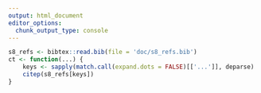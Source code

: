 ```yaml
---
output: html_document
editor_options: 
  chunk_output_type: console
---
```



```r
s8_refs <- bibtex::read.bib(file = 'doc/s8_refs.bib')
ct <- function(...) {
    keys <- sapply(match.call(expand.dots = FALSE)[['...']], deparse)
    citep(s8_refs[keys])
}
```





\subsection{Measurements of absorption of paracellular probes in bats and rodents}

\begin{sidewaystable}[!ht]

\fontsize{10}{12}\selectfont

\centering
\caption{Summary of measurements of absorption of 
paracellular probes in bats and rodents. Data are presented as species mean values.}
\label{tab:table-s8}

\begin{tabular}{p{0.125in}@{}lSlSSSSp{2.5in}}
\toprule

    \multicolumn{4}{l}{} & 
        \multicolumn{3}{c}{\makecell[bc]{\textbf{Whole-animal} \\ \textbf{fractional} \\ 
            \textbf{absorption} \\ 
            \textbf{(proportion)}${}^{\dagger}$}} &
    \multicolumn{1}{c}{\makecell[bc]{\textbf{Tissue-level} \\ \textbf{absorption} \\
        \textbf{(}$\mathbf{\mu}$\textbf{L min}${}^{\mathbf{-1}}$ \\
        \textbf{cm}${}^{\mathbf{2}}$\textbf{)}}} &
        {} \\

\cmidrule(r){5-7} \cmidrule(r){8-8}

    {} & 
        \multicolumn{1}{c}{\textbf{Species}} & 
        \multicolumn{1}{c}{\makecell[bc]{\textbf{Body} \\ \textbf{Mass} \\ \textbf{(g)}}} & 
        \multicolumn{1}{c}{\makecell[bc]{\textbf{Primary} \\ \textbf{Dietary} \\ \textbf{Nutrient}}} & 
        \multicolumn{1}{c}{\rotatebox[origin=lB]{90}{\textbf{Arabinose}}} &
        \multicolumn{1}{c}{\rotatebox[origin=lB]{90}{\textbf{Rhamnose}}} &
        \multicolumn{1}{c}{\rotatebox[origin=lB]{90}{\makecell[lc]{\textbf{Lactulose or} \\ 
            \textbf{Cellobiose}}}} &
        \multicolumn{1}{c}{\rotatebox[origin=lB]{90}{\textbf{Arabinose}}} &
        \multicolumn{1}{c}{\textbf{Reference(s)}} \\
        
\midrule
\addlinespace[2ex]

    \multicolumn{9}{l}{Rodents:} \\
\addlinespace[1ex]
    & \emph{Peromyscus leucopus}      & 22.4  & Protein       & 0.31  &       & 0.12  & 0.974 & \citep{price2014} \\
    & \emph{Mus musculus}             & 30    & Carb/Prot     & 0.21  & 0.19  &       & 1.564 & \citep{caviedes2007, fasulo2013a, brun2014} \\
    & \emph{Microtus pennsylvanicus}  & 35.4  & Carbohydrate  & 0.22  &       & 0.15  &       & \citep{price2016} \\
    & \emph{Akodon montensis}         & 37    & Carb/Prot     & 0.35  &       &       & 3.98  & \citep{brun2014} \\
    & \emph{Onychomys leucogaster}    & 38    & Protein       & 0.40  &       & 0.13  & 1.257 & \citep{price2014} \\
    & \emph{Acomys cahirinus}         & 58    & Carbohydrate  & 0.42  &       & 0.05  &       & \citep{karasov2012} \\
    & \emph{Acomys russatus}          & 58    & Carbohydrate  & 0.31  &       & 0.14  &       & \citep{karasov2012} \\
    & \emph{Galea galea}              & 247   & Carbohydrate  &       & 0.22  & 0.08  &       & \citep{caviedes2007} \\
    & \emph{Rattus norvegicus}        & 300   & Carb/Prot     & 0.34  & 0.13  & 0.09  & 1.38  & \citep{lavin2007, brun2014} \\

\addlinespace[2ex]
\midrule[0.25pt]
\addlinespace[2ex]

    \multicolumn{9}{l}{Bats:} \\
\addlinespace[1ex]
    & \emph{Myotis lucifugus}             & 7.8   & Protein           & 0.82  &       & 0.57  & 2.812 & \citep{price2014} \\
    & \emph{Glossophaga soricina}         & 10    & Carbohydrate      &       &       &       & 13.68 & \citep{price2015} \\
    & \emph{Tadarida brasiliensis}        & 13    & Protein           & 1.03  &       &       & 1.91  & \citep{fasulo2013b, price2013} \\
    & \emph{Carollia perspicillata}       & 16    & Carbohydrate      &       &       &       & 8.81  & \citep{brun2014} \\
    & \emph{Eptesicus fuscus}             & 17.9  & Protein           & 0.85  &       &       &       & \citep{price2016} \\
    & \emph{Leptonycteris yerbabuenae}    & 20    & Carbohydrate      &       & 0.71  & 0.23  &       & \citep{rodriguez2016} \\
    & \emph{Sturnira lilium}              & 22    & Carbohydrate      & 1.2   &       &       & 14.03 & \citep{brun2014} \\
    & \emph{Desmodus rotundus}            & 34    & Protein           &       &       &       & 2.92  & \citep{price2015} \\
    & \emph{Artibeus lituratus}           &       & Carbohydrate      &       & 0.9   & 0.1   & 15.9  & \citep{caviedes2007, brun2014} \\
    & \emph{Rousettus aegyptiacus}        & 125   & Carbohydrate      &       & 0.62  & 0.22  &       & \citep{tracy2007} \\

\addlinespace[2ex]
\bottomrule
\addlinespace[2ex]
\end{tabular}

\raggedright

Notes:

$\dagger$ Different sized probe molecules are used in order to characterize the
molecular-size discrimination characteristics of the paracellular pathway.
All these compounds are inert, nonactively transported compounds that bracket in
molecular size D-glucose (molecular radius $\sim 3.9$ \AA{} \citep{pappenheimer1951}):
L-arabinose ($\sim 3.1$ \AA; \citep{schultz1961}), 
L-rhamnose ($\sim 3.7$ \AA; \citep{hamilton1987}; and 
lactulose and cellobiose (both $\sim 5$ \AA; \citep{hamilton1987}).

\end{sidewaystable}



